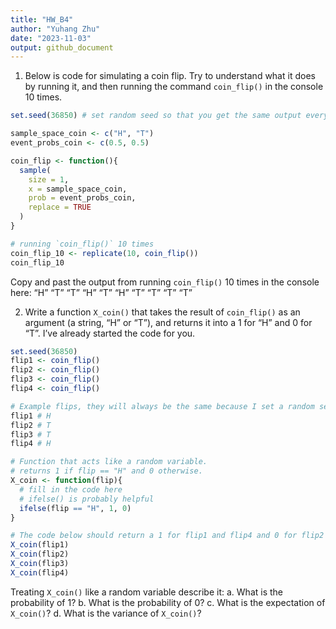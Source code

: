 ```yaml
---
title: "HW_B4"
author: "Yuhang Zhu"
date: "2023-11-03"
output: github_document
---
```



1. Below is code for simulating a coin flip. Try to understand what it does by running it, and then running the command `coin_flip()` in the console 10 times.
```r
set.seed(36850) # set random seed so that you get the same output everytime even though it's "random"

sample_space_coin <- c("H", "T")
event_probs_coin <- c(0.5, 0.5)

coin_flip <- function(){
  sample(
    size = 1,
    x = sample_space_coin,
    prob = event_probs_coin,
    replace = TRUE
  )
}

# running `coin_flip()` 10 times
coin_flip_10 <- replicate(10, coin_flip())
coin_flip_10
```

Copy and past the output from running `coin_flip()` 10 times in the console here:
"H" "T" "T" "H" "T" "H" "T" "T" "T" "T"

2. Write a function `X_coin()` that takes the result of `coin_flip()` as an argument (a string, "H" or "T"), and returns it into a 1 for "H" and 0 for "T". I've already started the code for you.
```r
set.seed(36850)
flip1 <- coin_flip()
flip2 <- coin_flip()
flip3 <- coin_flip()
flip4 <- coin_flip()

# Example flips, they will always be the same because I set a random seed.
flip1 # H
flip2 # T
flip3 # T
flip4 # H

# Function that acts like a random variable.
# returns 1 if flip == "H" and 0 otherwise.
X_coin <- function(flip){
  # fill in the code here
  # ifelse() is probably helpful
  ifelse(flip == "H", 1, 0)
}

# The code below should return a 1 for flip1 and flip4 and 0 for flip2 and flip3
X_coin(flip1)
X_coin(flip2)
X_coin(flip3)
X_coin(flip4)
```

Treating `X_coin()` like a random variable describe it:
  a. What is the probability of 1?
  b. What is the probability of 0?
  c. What is the expectation of `X_coin()`?
  d. What is the variance of `X_coin()`?








